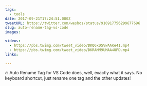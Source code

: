 ```yaml
---
tags:
  - tools
date: 2017-09-21T17:24:51.000Z
tweetURL: https://twitter.com/wesbos/status/910917756299677696
slug: auto-rename-tag-vs-code
images:

videos:
  - https://pbs.twimg.com/tweet_video/DKQ6xDSVwAAKe4I.mp4
  - https://pbs.twimg.com/tweet_video/DKRAMM9UMAA4UPD.mp4
links:

---
```

🔥 Auto Rename Tag for VS Code does, well, exactly what it says. No keyboard shortcut, just rename one tag and the other updates!
